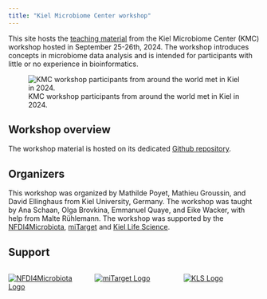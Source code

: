 ```yaml
---
title: "Kiel Microbiome Center workshop"
---
```


This site hosts the [teaching material](the_workshop.qmd) from the Kiel Microbiome Center (KMC) workshop hosted in September 25-26th, 2024. The workshop introduces concepts in microbiome data analysis and is intended for participants with little or no experience in bioinformatics.

![KMC workshop participants from around the world met in Kiel in 2024.](img/group_outside.jpg)

## Workshop overview

The workshop material is hosted on its dedicated [Github repository](https://github.com/ikmb/nfdi4microbiota_kmc_microbiome_workshop).

## Organizers

This workshop was organized by Mathilde Poyet, Mathieu Groussin, and David Ellinghaus from Kiel University, Germany. The workshop was taught by Ana Schaan, Olga Brovkina, Emmanuel Quaye, and Eike Wacker, with help from Malte Rühlemann. The workshop was supported by the [NFDI4Microbiota](https://nfdi4microbiota.de/), [miTarget](https://www.mitarget.org/) and [Kiel Life Science](https://www.uni-kiel.de/de/forschung/forschungsschwerpunkte/kiel-life-science).

## Support

::::: columns
::: {.column .text-center width="33%"}
[![](img/nfdi4microbiota_Logo_new.png){alt="NFDI4Microbiota Logo"}](https://nfdi4microbiota.de/)
:::
::: {.column .text-center width="34%"}
[![](img/logo_miTarget_2023-extd.png){alt="miTarget Logo"}](https://www.mitarget.org/)
:::
::: {.column .text-center width="33%"}
[![](img/KLS_logo.png){alt="KLS Logo"}](https://www.uni-kiel.de/de/forschung/forschungsschwerpunkte/kiel-life-science)
:::
:::::